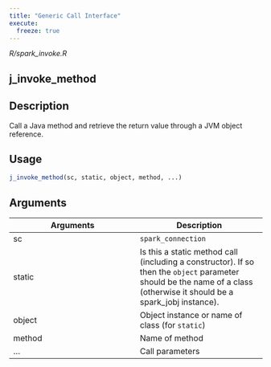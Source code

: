 ```yaml
---
title: "Generic Call Interface"
execute:
  freeze: true
---
```


*R/spark_invoke.R*

## j_invoke_method

## Description
Call a Java method and retrieve the return value through a JVM object reference. 


## Usage
```r
j_invoke_method(sc, static, object, method, ...) 
```

## Arguments
|Arguments|Description|
|---|---|
| sc | `spark_connection` |
| static | Is this a static method call (including a constructor). If so then the `object` parameter should be the name of a class (otherwise it should be a spark_jobj instance). |
| object | Object instance or name of class (for `static`) |
| method | Name of method |
| ... | Call parameters |







